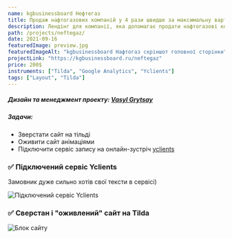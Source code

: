 ```yaml
---
name: kgbusinessboard Нефтегаз
title: Продаж нафтогазових компаній у 4 рази швидше за максимальну вартість
description: Лендінг для компанії, яка допомагає продати нафтогазові компанії
path: /projects/neftegaz/
date: 2021-09-16
featuredImage: preview.jpg
featuredImageAlt: "kgbusinessboard Нафтогаз скріншот головної сторінки"
projectLink: "https://kgbusinessboard.ru/neftegaz"
price: 200$
instruments: ["Tilda", "Google Analytics", "Yclients"]
tags: ["Layout", "Tilda"]
---
```


##### Дизайн та менеджмент проекту: <a href="https://t.me/grytsay14" target="_blank">Vasyl Grytsay</a>

##### Задачи:

- Зверстати сайт на тільді
- Оживити сайт анімаціями
- Підключити сервіс запису на онлайн-зустріч <a href="https://www.yclients.com/" target="_blank">yclients</a>

### ✅ Підключений сервіс Yclients

Замовник дуже сильно хотів свої тексти в сервісі)

![Підключений сервіс Yclients](img2.jpg)

### ✅ Сверстан і "оживлений" сайт на Tilda

![Блок сайту](neftegaz-full.jpg)
